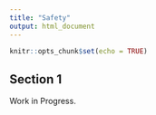 ```yaml
---
title: "Safety"
output: html_document
---
```


```r
knitr::opts_chunk$set(echo = TRUE)
```

## Section 1


Work in Progress.


